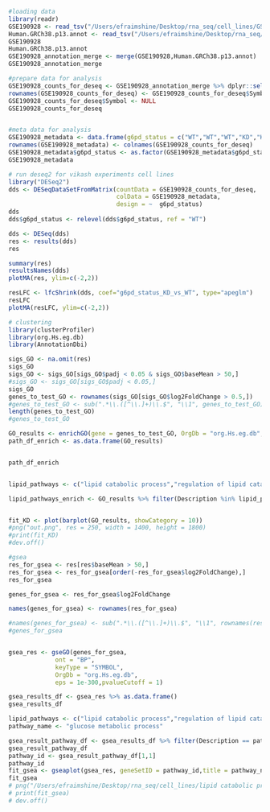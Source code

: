 ```r
#loading data
library(readr)
GSE190928 <- read_tsv("/Users/efraimshine/Desktop/rna_seq/cell_lines/GSE190928_raw_counts_GRCh38.p13_NCBI.tsv")
Human.GRCh38.p13.annot <- read_tsv("/Users/efraimshine/Desktop/rna_seq/cell_lines/Human.GRCh38.p13.annot (1).tsv")
GSE190928
Human.GRCh38.p13.annot
GSE190928_annotation_merge <- merge(GSE190928,Human.GRCh38.p13.annot)
GSE190928_annotation_merge
```
```r
#prepare data for analysis
GSE190928_counts_for_deseq <- GSE190928_annotation_merge %>% dplyr::select(Symbol,GSM5734411,GSM5734412,GSM5734413,GSM5734414,GSM5734415,GSM5734416) %>% distinct(Symbol, .keep_all = TRUE)
rownames(GSE190928_counts_for_deseq) <- GSE190928_counts_for_deseq$Symbol
GSE190928_counts_for_deseq$Symbol <- NULL
GSE190928_counts_for_deseq


#meta data for analysis
GSE190928_metadata <- data.frame(g6pd_status = c("WT","WT","WT","KD","KD","KD"))
rownames(GSE190928_metadata) <- colnames(GSE190928_counts_for_deseq)
GSE190928_metadata$g6pd_status <- as.factor(GSE190928_metadata$g6pd_status)
GSE190928_metadata
```

```r
# run deseq2 for vikash experiments cell lines
library("DESeq2")
dds <- DESeqDataSetFromMatrix(countData = GSE190928_counts_for_deseq,
                              colData = GSE190928_metadata,
                              design = ~  g6pd_status)
dds
dds$g6pd_status <- relevel(dds$g6pd_status, ref = "WT")
```
```r
dds <- DESeq(dds)
res <- results(dds)
res
```

```r
summary(res)
resultsNames(dds)
plotMA(res, ylim=c(-2,2))

```
```r
resLFC <- lfcShrink(dds, coef="g6pd_status_KD_vs_WT", type="apeglm")
resLFC
plotMA(resLFC, ylim=c(-2,2))
```

```r
# clustering
library(clusterProfiler)
library(org.Hs.eg.db)
library(AnnotationDbi)
```
```r
sigs_GO <- na.omit(res)
sigs_GO
sigs_GO <- sigs_GO[sigs_GO$padj < 0.05 & sigs_GO$baseMean > 50,]
#sigs_GO <- sigs_GO[sigs_GO$padj < 0.05,]
sigs_GO
genes_to_test_GO <- rownames(sigs_GO[sigs_GO$log2FoldChange > 0.5,])
#genes_to_test_GO <- sub(".*\\.([^\\.]+)\\.$", "\\1", genes_to_test_GO)
length(genes_to_test_GO)
#genes_to_test_GO

GO_results <- enrichGO(gene = genes_to_test_GO, OrgDb = "org.Hs.eg.db", keyType = "SYMBOL", ont = "BP")
path_df_enrich <- as.data.frame(GO_results)



```


```r
path_df_enrich


lipid_pathways <- c("lipid catabolic process","regulation of lipid catabolic process","cellular lipid catabolic process","regulation of fatty acid transport","lipid storage")

lipid_pathways_enrich <- GO_results %>% filter(Description %in% lipid_pathways)


fit_KD <- plot(barplot(GO_results, showCategory = 10))
#png("out.png", res = 250, width = 1400, height = 1800)
#print(fit_KD)
#dev.off()
```
```r
#gsea 
res_for_gsea <- res[res$baseMean > 50,] 
res_for_gsea <- res_for_gsea[order(-res_for_gsea$log2FoldChange),]
res_for_gsea 

genes_for_gsea <- res_for_gsea$log2FoldChange

names(genes_for_gsea) <- rownames(res_for_gsea)

#names(genes_for_gsea) <- sub(".*\\.([^\\.]+)\\.$", "\\1", rownames(res_for_gsea))
#genes_for_gsea


gsea_res <- gseGO(genes_for_gsea,
             ont = "BP",
             keyType = "SYMBOL",
             OrgDb = "org.Hs.eg.db",
             eps = 1e-300,pvalueCutoff = 1)
```

```r
gsea_results_df <- gsea_res %>% as.data.frame()
gsea_results_df
```
```r
lipid_pathways <- c("lipid catabolic process","regulation of lipid catabolic process","cellular lipid catabolic process","regulation of fatty acid transport","lipid storage")
pathway_name <- "glucose metabolic process"

gsea_result_pathway_df <- gsea_results_df %>% filter(Description == pathway_name)
gsea_result_pathway_df
pathway_id <- gsea_result_pathway_df[1,1] 
pathway_id
fit_gsea <- gseaplot(gsea_res, geneSetID = pathway_id,title = pathway_name)
fit_gsea
# png("/Users/efraimshine/Desktop/rna_seq/cell_lines/lipid catabolic process.png", res = 250, width = 1800, height = 1400)
# print(fit_gsea)
# dev.off()


```

